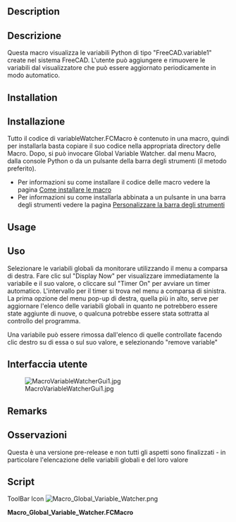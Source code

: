 <languages/>

{{Macro/it
|Name=Macro Global Variable Watcher
|Translate=Global Variable Watcher
|Description=Questa macro visualizza le variabili globali all'interno del sistema FreeCAD, (es: FreeCAD.myVariable).
|Author=Piffpoof
|Version=1.0
|Date=2015-02-09
|FCVersion=All
|Download=[https://www.freecadweb.org/wiki/images/c/c1/Macro_Global_Variable_Watcher.png ToolBar Icon]
}}

==Description==

<div class="mw-translate-fuzzy">
==Descrizione==
Questa macro visualizza le variabili Python di tipo "FreeCAD.variable1" create nel sistema FreeCAD. L'utente può aggiungere e rimuovere le variabili dal visualizzatore che può essere aggiornato periodicamente in modo automatico.
</div>

==Installation==

<div class="mw-translate-fuzzy">
==Installazione==
Tutto il codice di variableWatcher.FCMacro è contenuto in una macro, quindi per installarla basta copiare il suo codice nella appropriata directory delle Macro. Dopo, si può invocare Global Variable Watcher. dal menu Macro, dalla console Python o da un pulsante della barra degli strumenti (il metodo preferito). 
* Per informazioni su come installare il codice delle macro vedere la pagina [[How to install macros/it|Come installare le macro]] 
* Per informazioni su come installarla abbinata a un pulsante in una barra degli strumenti vedere la pagina [[Customize_Toolbars/it|Personalizzare la barra degli strumenti]]
</div>

==Usage==

<div class="mw-translate-fuzzy">
==Uso==
Selezionare le variabili globali da monitorare utilizzando il menu a comparsa di destra. Fare clic sul "Display Now" per visualizzare immediatamente la variabile e il suo valore, o cliccare sul "Timer On" per avviare un timer automatico. L'intervallo per il timer si trova nel menu a comparsa di sinistra. La prima opzione del menu pop-up di destra, quella più in alto, serve per aggiornare l'elenco delle variabili globali in quanto ne potrebbero essere state aggiunte di nuove, o qualcuna potrebbe essere stata sottratta al controllo del programma.
</div>

<div class="mw-translate-fuzzy">
Una variabile può essere rimossa dall'elenco di quelle controllate facendo clic destro su di essa o sul suo valore, e selezionando "remove variable"
</div>

<span id="User_Interface"></span>
==Interfaccia utente==

[[File:MacroVariableWatcherGui1.jpg]]

==Remarks==

<div class="mw-translate-fuzzy">
==Osservazioni==
Questa è una versione pre-release e non tutti gli aspetti sono finalizzati - in particolare l'elencazione delle variabili globali e del loro valore
</div>

==Script==

ToolBar Icon [[Image:Macro_Global_Variable_Watcher.png]]

'''Macro_Global_Variable_Watcher.FCMacro'''

{{MacroCode|code=
# -*- coding: utf-8 -*-
#
#			Variable Watcher
#			displays variables of the form FreeCAD.*,
#			either manually or on a timed basis
#
################################
# routine to <description goes here>
"""
script does <long winded description goes here>
"""
################################

# import statements
import FreeCAD
import math, collections, time
from datetime import datetime
from threading import Timer
from PySide import QtGui, QtCore

# UI Class definitions

class VariableWatcher(QtGui.QDialog):
	""""""
	def __init__(self):
		super(VariableWatcher, self).__init__()
		self.initUI()
	def initUI(self):
		column1LH	= 10
		column2LH	= 350
		headerY		= 20
		row1		= 50
		row2		= 75
		row3		= 100
		row4		= 125
		row5		= 150
		# define window		xLoc,yLoc,xDim,yDim
		self.setGeometry(	250, 250, 750, 200)
		self.setWindowTitle("Variable Watcher")
		self.setWindowFlags(QtCore.Qt.WindowStaysOnTopHint)
		self.intervalDefault = str(2)
		# labels
		self.name1 = QtGui.QLabel(varLabelSpaces, self)
		self.name1.move(column1LH, row1)
		self.value1 = QtGui.QLabel(varValueSpaces, self)
		self.value1.move(column2LH, row1)
		self.name2 = QtGui.QLabel(varLabelSpaces, self)
		self.name2.move(column1LH, row2)
		self.value2 = QtGui.QLabel(varValueSpaces, self)
		self.value2.move(column2LH, row2)
		self.name3 = QtGui.QLabel(varLabelSpaces, self)
		self.name3.move(column1LH, row3)
		self.value3 = QtGui.QLabel(varValueSpaces, self)
		self.value3.move(column2LH, row3)
		self.name4 = QtGui.QLabel(varLabelSpaces, self)
		self.name4.move(column1LH, row4)
		self.value4 = QtGui.QLabel(varValueSpaces, self)
		self.value4.move(column2LH, row4)
		self.name5 = QtGui.QLabel(varLabelSpaces, self)
		self.name5.move(column1LH, row5)
		self.value5 = QtGui.QLabel(varValueSpaces, self)
		self.value5.move(column2LH, row5)
		self.intervalLbl = QtGui.QLabel("interval", self)
		self.intervalLbl.move(90, headerY)
		self.timestampLbl = QtGui.QLabel("                 ", self)
		self.timestampLbl.move(300, 180)
		# radio buttons
		self.timerOnRB  = QtGui.QRadioButton("Timer On",self)
		self.timerOnRB.setEnabled(True)
		self.timerOnRB.clicked.connect(self.onTimerOnRB)
		self.timerOnRB.move(150,headerY-10)
		self.timerOffRB = QtGui.QRadioButton("Timer Off",self)
		self.timerOffRB.setEnabled(True)
		self.timerOffRB.setChecked(True)
		self.timerOffRB.clicked.connect(self.onTimerOffRB)
		self.timerOffRB.move(150,headerY+10)
		#
		nowButton = QtGui.QPushButton('Display Now', self)
		nowButton.clicked.connect(self.onDisplayNow)
		nowButton.move(250, headerY-7)
		# set up lists for pop-ups
		self.intervalPopupItems = ("0.5","1","2","3","4","5","6","7","8","9","10")
		# set up pop-up menu for timer interval
		self.intervalPop = QtGui.QComboBox(self)
		self.intervalPop.addItems(self.intervalPopupItems)
		self.intervalPop.setCurrentIndex(self.intervalPopupItems.index(self.intervalDefault))
		self.interval = self.intervalDefault
		self.intervalPop.move(10,headerY-5)
		self.intervalPop.activated[str].connect(self.onIntervalActivated)
		# set up pop-up menu FreeCAD global variables to watch
		self.globVar = QtGui.QComboBox(self)
		self.globVar.addItems(fcGlobalVars())
		self.globVar.setCurrentIndex(0)
		self.globVar.setGeometry(0,0,250,30)
		self.globVar.move(375,headerY-7)
		self.globVar.activated[str].connect(self.onMenuChoice)
		#
		cancelButton = QtGui.QPushButton('Cancel', self)
		cancelButton.clicked.connect(self.onCancel)
		cancelButton.move(650, headerY-7)
		# contextual menu for removing variable from watch list
		mnuRemove = QtGui.QAction(self)
		mnuRemove.setText("remove variable")
		mnuRemove.triggered.connect(self.onRemoveVariable)
		# define menu and add option
		self.name1.setContextMenuPolicy(QtCore.Qt.ActionsContextMenu)
		self.name1.addAction(mnuRemove)
		self.name2.setContextMenuPolicy(QtCore.Qt.ActionsContextMenu)
		self.name2.addAction(mnuRemove)
		self.name3.setContextMenuPolicy(QtCore.Qt.ActionsContextMenu)
		self.name3.addAction(mnuRemove)
		self.name4.setContextMenuPolicy(QtCore.Qt.ActionsContextMenu)
		self.name4.addAction(mnuRemove)
		self.name5.setContextMenuPolicy(QtCore.Qt.ActionsContextMenu)
		self.name5.addAction(mnuRemove)
		self.value1.setContextMenuPolicy(QtCore.Qt.ActionsContextMenu)
		self.value1.addAction(mnuRemove)
		self.value2.setContextMenuPolicy(QtCore.Qt.ActionsContextMenu)
		self.value2.addAction(mnuRemove)
		self.value3.setContextMenuPolicy(QtCore.Qt.ActionsContextMenu)
		self.value3.addAction(mnuRemove)
		self.value4.setContextMenuPolicy(QtCore.Qt.ActionsContextMenu)
		self.value4.addAction(mnuRemove)
		self.value5.setContextMenuPolicy(QtCore.Qt.ActionsContextMenu)
		self.value5.addAction(mnuRemove)

		self.show()
		#
	def onIntervalActivated(self, text):
		self.interval = text
	
	def onTimerOffRB(self):
		# don't do much, this button serves as a semaphore for the timer routine
		pass

	def onTimerOnRB(self):
		# launch timer routine which is based on the Off radio button
		self.timerRoutine()

	def timerRoutine(self):
		if self.timerOnRB.isChecked():
			# if the On button is still checked then launch another timer event
			#print self.interval
			Timer(float(self.interval), self.timerRoutine, ()).start()
			#Timer(2, self.timerRoutine, ()).start()
		else:
			FreeCAD.Console.PrintMessage("Timer ceasing\n")
		# now do what should be done
		self.timerRoutineActions()

	def timerRoutineActions(self):
		global watchedVariables
		if len(watchedVariables)>0:
			self.displayVariables()
		else:
			FreeCAD.Console.PrintMessage("Timer found no variables\n")
		self.timestamp()

	def timestamp(self):
		self.timestampLbl.setText(datetime.now().strftime('%H:%M:%S'))

	def onDisplayNow(self):
		self.timestamp()
		if len(watchedVariables)>0:
			self.displayVariables()
		else:
			FreeCAD.Console.PrintMessage("Found no variables\n")

	def onMenuChoice(self,aChoice):
		# handle the user choice from the list of FreeCAD global variables
		if aChoice==topOfMenuChoices:
			# wants to update list of Global variable in FreeCAD
			self.globVarPopupItems  = fcGlobalVars()
			self.globVar.clear()
			self.globVar.addItems(self.globVarPopupItems)
		else:
			if hasattr(FreeCAD,aChoice):
				varStr = "FreeCAD."+aChoice
				exec "varVal = "+varStr
				exec "dataTypeStr = str(type(" + varStr + "))"
				self.addVariable(varStr,varVal.__repr__())

	def addVariable(self, aNameStr, aValueStr):
		global watchedVariables
		if len(watchedVariables)<watchVariableLimit:
			# screen limited in size for now
			if aNameStr not in watchedVariables.keys():
				# prevent adding same variable twice
				watchedVariables[aNameStr] = aValueStr
				self.displayVariables()
		
	def onRemoveVariable(self):
		global watchedVariables
		if self.name1.underMouse() or self.value1.underMouse():
			variableToRemove = self.name1.text()
		if self.name2.underMouse() or self.value2.underMouse():
			variableToRemove = self.name2.text()
		if self.name3.underMouse() or self.value3.underMouse():
			variableToRemove = self.name3.text()
		#print variableToRemove
		watchedVariables.pop(variableToRemove)
		self.displayVariables()

	def displayVariables(self):
		global watchedVariables
		
		sortedKeys = watchedVariables.keys()
		sortedKeysCount = len(sortedKeys)
		# clear display variables
		self.name1.setText("")
		self.value1.setText("")
		self.name2.setText("")
		self.value2.setText("")
		self.name3.setText("")
		self.value3.setText("")
		self.name4.setText("")
		self.value4.setText("")
		self.name5.setText("")
		self.value5.setText("")
		# now display variable names and values
		# use 'if hasattr(FreeCAD,"ABC"):' to ensure that variable still exists
		for i in range(0,min(len(watchedVariables),5)):
			aNameStr = sortedKeys[i]
			exec "aValueStr = "+aNameStr+".__repr__()"
			#print aNameStr, " ", aValueStr
			if i==0:
				self.name1.setText(aNameStr)
				self.value1.setText(aValueStr)
			elif i==1:
				self.name2.setText(aNameStr)
				self.value2.setText(aValueStr)
			elif i==2:
				self.name3.setText(aNameStr)
				self.value3.setText(aValueStr)
			elif i==3:
				self.name4.setText(aNameStr)
				self.value4.setText(aValueStr)
			elif i==4:
				self.name5.setText(aNameStr)
				self.value5.setText(aValueStr)

	def onCancel(self):
		# need to shut down timer if running
		self.close()

# Class definitions

# Functions definitions

def fcGlobalVars():
	varDict = list()
	varDict.append(topOfMenuChoices)
	for i in FreeCAD.__dict__.keys():
		typeStr = type(FreeCAD.__dict__[i])
		# disregard functions or methods, module
		if str(typeStr) in ("<type 'type'>","<type 'builtin_function_or_method'>","<type 'module'>"):
			pass
		else:
			# ignore reserved variable names
			if str(i) in ("PythonAssistantWindowStatus","GuiUp","ActiveDocument", "__path__", "__package__", "__doc__", "__name__"):
				pass
			else:
				varDict.append(i)
	return varDict

# Constant definitions
topOfMenuChoices = ">Update list of global variables<"
varLabelSpaces = ">                                                                    <"
varValueSpaces = ">                                                                                      <"

# code ***********************************************************************************
global watchVariables, watchVariableLimit
watchedVariables = {}
watchVariableLimit = 5 # number of lines on screen

form = VariableWatcher()
form.exec_()
#
#OS: Mac OS X
#Word size: 64-bit
#Version: 0.14.3703 (Git)
#Branch: releases/FreeCAD-0-14
#Hash: c6edd47334a3e6f209e493773093db2b9b4f0e40
#Python version: 2.7.5
#Qt version: 4.8.6
#Coin version: 3.1.3
#SoQt version: 1.5.0
#OCC version: 6.7.0
#
#thus ends the macro...
}}

{{clear}}